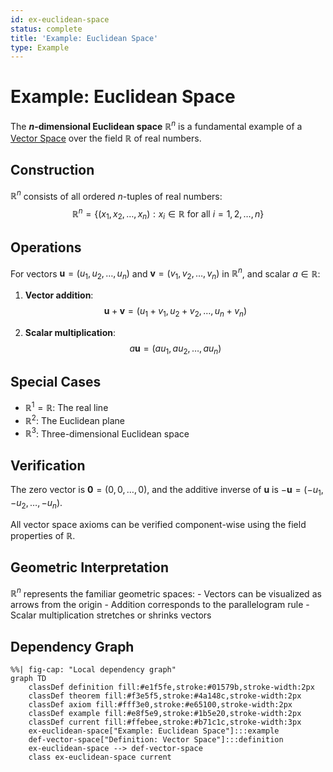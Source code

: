 ```yaml
---
id: ex-euclidean-space
status: complete
title: 'Example: Euclidean Space'
type: Example
---
```


# Example: Euclidean Space {#ex-euclidean-space}

The **$n$-dimensional Euclidean space** $\mathbb{R}^n$ is a fundamental example of a [Vector Space](algebra/def-vector-space.qmd) over the field $\mathbb{R}$ of real numbers.

## Construction

$\mathbb{R}^n$ consists of all ordered $n$-tuples of real numbers:
$$\mathbb{R}^n = \{(x_1, x_2, \ldots, x_n) : x_i \in \mathbb{R} \text{ for all } i = 1, 2, \ldots, n\}$$

## Operations

For vectors $\mathbf{u} = (u_1, u_2, \ldots, u_n)$ and $\mathbf{v} = (v_1, v_2, \ldots, v_n)$ in $\mathbb{R}^n$, and scalar $a \in \mathbb{R}$:

1. **Vector addition**: 
   $$\mathbf{u} + \mathbf{v} = (u_1 + v_1, u_2 + v_2, \ldots, u_n + v_n)$$

2. **Scalar multiplication**: 
   $$a\mathbf{u} = (au_1, au_2, \ldots, au_n)$$

## Special Cases

- $\mathbb{R}^1 = \mathbb{R}$: The real line
- $\mathbb{R}^2$: The Euclidean plane
- $\mathbb{R}^3$: Three-dimensional Euclidean space

## Verification

The zero vector is $\mathbf{0} = (0, 0, \ldots, 0)$, and the additive inverse of $\mathbf{u}$ is $-\mathbf{u} = (-u_1, -u_2, \ldots, -u_n)$.

All vector space axioms can be verified component-wise using the field properties of $\mathbb{R}$.

## Geometric Interpretation

$\mathbb{R}^n$ represents the familiar geometric spaces:
- Vectors can be visualized as arrows from the origin
- Addition corresponds to the parallelogram rule
- Scalar multiplication stretches or shrinks vectors

## Dependency Graph

```mermaid
%%| fig-cap: "Local dependency graph"
graph TD
    classDef definition fill:#e1f5fe,stroke:#01579b,stroke-width:2px
    classDef theorem fill:#f3e5f5,stroke:#4a148c,stroke-width:2px
    classDef axiom fill:#fff3e0,stroke:#e65100,stroke-width:2px
    classDef example fill:#e8f5e9,stroke:#1b5e20,stroke-width:2px
    classDef current fill:#ffebee,stroke:#b71c1c,stroke-width:3px
    ex-euclidean-space["Example: Euclidean Space"]:::example
    def-vector-space["Definition: Vector Space"]:::definition
    ex-euclidean-space --> def-vector-space
    class ex-euclidean-space current
```